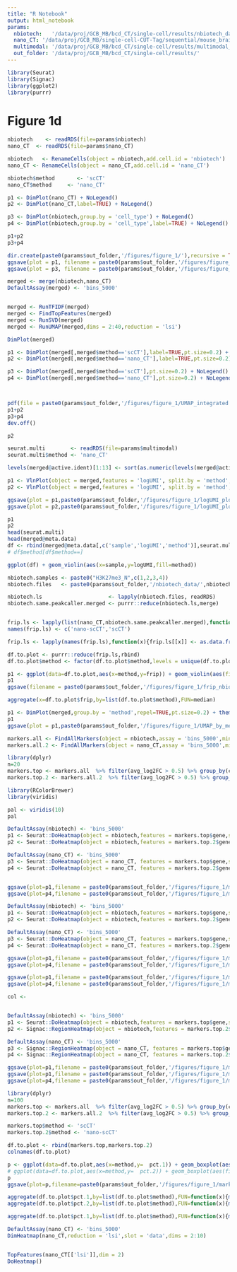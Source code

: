 ```yaml
---
title: "R Notebook"
output: html_notebook
params:
  nbiotech:   '/data/proj/GCB_MB/bcd_CT/single-cell/results/nbiotech_data/data/seurat/H3K27me3_seurat_object.Rds'
  nano_CT: '/data/proj/GCB_MB/single-cell-CUT-Tag/sequential/mouse_brain/results/H3K27me3/clustering/01.clustering.Rds'
  multimodal: '/data/proj/GCB_MB/bcd_CT/single-cell/results/multimodal_data/single_modality/H3K27me3/seurat/peaks/Seurat_object_clustered_renamed.Rds'
  out_folder: '/data/proj/GCB_MB/bcd_CT/single-cell/results/'
---
```


```r
library(Seurat)
library(Signac)
library(ggplot2)
library(purrr)
```

# Figure 1d


```r
nbiotech    <- readRDS(file=params$nbiotech)
nano_CT  <- readRDS(file=params$nano_CT)

nbiotech   <- RenameCells(object = nbiotech,add.cell.id = 'nbiotech')
nano_CT <- RenameCells(object = nano_CT,add.cell.id = 'nano_CT')

nbiotech$method       <- 'scCT'
nano_CT$method     <- 'nano_CT'
```

```r
p1 <- DimPlot(nano_CT) + NoLegend()
p2 <- DimPlot(nano_CT,label=TRUE) + NoLegend()

p3 <- DimPlot(nbiotech,group.by = 'cell_type') + NoLegend()
p4 <- DimPlot(nbiotech,group.by = 'cell_type',label=TRUE) + NoLegend()

p1+p2
p3+p4

dir.create(paste0(params$out_folder,'/figures/figure_1/'),recursive = TRUE)
ggsave(plot = p1, filename = paste0(params$out_folder,'/figures/figure_1/UMAP_seq_Unintegrated.png'),width=4,height=4)
ggsave(plot = p3, filename = paste0(params$out_folder,'/figures/figure_1/UMAP_nbiot_Unintegrated.png'),width=4,height=4)
```


```r
merged <- merge(nbiotech,nano_CT)
DefaultAssay(merged) <- 'bins_5000'


merged <- RunTFIDF(merged)
merged <- FindTopFeatures(merged)
merged <- RunSVD(merged)
merged <- RunUMAP(merged,dims = 2:40,reduction = 'lsi')

DimPlot(merged)
```

```r
p1 <- DimPlot(merged[,merged$method=='scCT'],label=TRUE,pt.size=0.2) + NoLegend()
p2 <- DimPlot(merged[,merged$method=='nano_CT'],label=TRUE,pt.size=0.2) + NoLegend()

p3 <- DimPlot(merged[,merged$method=='scCT'],pt.size=0.2) + NoLegend()
p4 <- DimPlot(merged[,merged$method=='nano_CT'],pt.size=0.2) + NoLegend()



pdf(file = paste0(params$out_folder,'/figures/figure_1/UMAP_integrated.pdf'),width=8,height=4)
p1+p2
p3+p4
dev.off()

p2
```

```r
seurat.multi        <- readRDS(file=params$multimodal)
seurat.multi$method <- 'nano_CT'

levels(merged@active.ident)[1:13] <- sort(as.numeric(levels(merged@active.ident)[1:13]))

p1 <- VlnPlot(object = merged,features = 'logUMI', split.by = 'method',pt.size = 0) + ggtitle("") + xlab("")
p2 <- VlnPlot(object = merged,features = 'logUMI', split.by = 'method',pt.size = 0,group.by = 'method') + ggtitle("") + xlab("")

ggsave(plot = p1,paste0(params$out_folder,'/figures/figure_1/logUMI_plot1.pdf'),width=6,height=3)
ggsave(plot = p2,paste0(params$out_folder,'/figures/figure_1/logUMI_plot2.pdf'),width=3,height=6)

p1
p2
head(seurat.multi)
head(merged@meta.data)
df <- rbind(merged@meta.data[,c('sample','logUMI','method')],seurat.multi@meta.data[,c('sample','logUMI','method')])
# df$method[df$method==]

ggplot(df) + geom_violin(aes(x=sample,y=logUMI,fill=method))
```


```r
nbiotech.samples <- paste0("H3K27me3_N",c(1,2,3,4))
nbiotech.files   <- paste0(params$out_folder,'/nbiotech_data/',nbiotech.samples,'/seurat/bin_5000/Seurat_object.Rds')

nbiotech.ls                     <- lapply(nbiotech.files, readRDS)
nbiotech.same.peakcaller.merged <- purrr::reduce(nbiotech.ls,merge)


frip.ls <- lapply(list(nano_CT,nbiotech.same.peakcaller.merged),function(x){x$peak_ratio_MB})
names(frip.ls) <- c('nano-scCT','scCT')

frip.ls <- lapply(names(frip.ls),function(x){frip.ls[[x]] <- as.data.frame(frip.ls[[x]]); colnames(frip.ls[[x]]) <- 'frip'; frip.ls[[x]]$method <- x; frip.ls[[x]]})

df.to.plot <- purrr::reduce(frip.ls,rbind)
df.to.plot$method <- factor(df.to.plot$method,levels = unique(df.to.plot$method)[2:1])

p1 <- ggplot(data=df.to.plot,aes(x=method,y=frip)) + geom_violin(aes(fill=method)) + theme_bw() + xlab("") + ylab("Fraction of reads in peaks")  + theme(legend.title = element_blank()) + NoLegend()
p1
ggsave(filename = paste0(params$out_folder,'/figures/figure_1/frip_nbiotech_nano_CT.pdf'),width=2,height=2)

aggregate(x=df.to.plot$frip,by=list(df.to.plot$method),FUN=median)
```





```r
p1 <- DimPlot(merged,group.by = 'method',repel=TRUE,pt.size=0.2) + theme(legend.position = 'top') + ggtitle("")
p1
ggsave(plot = p1,paste0(params$out_folder,'/figures/figure_1/UMAP_by_method.pdf'),width=4,height=4)
```


```r
markers.all <- FindAllMarkers(object = nbiotech,assay = 'bins_5000',min.pct = 0.05)
markers.all.2 <- FindAllMarkers(object = nano_CT,assay = 'bins_5000',min.pct = 0.2)

library(dplyr)
n=20
markers.top <- markers.all  %>% filter(avg_log2FC > 0.5) %>% group_by(cluster) %>% top_n(n = n,wt = -p_val_adj) 
markers.top.2 <- markers.all.2  %>% filter(avg_log2FC > 0.5) %>% group_by(cluster) %>% top_n(n = n,wt = -p_val_adj) 
```

```r
library(RColorBrewer)
library(viridis)

pal <- viridis(10)
pal

DefaultAssay(nbiotech) <- 'bins_5000'
p1 <- Seurat::DoHeatmap(object = nbiotech,features = markers.top$gene,slot = 'counts')  + scale_fill_viridis_c()
p2 <- Seurat::DoHeatmap(object = nbiotech,features = markers.top.2$gene,slot = 'counts')  + scale_fill_viridis_c()

DefaultAssay(nano_CT) <- 'bins_5000'
p3 <- Seurat::DoHeatmap(object = nano_CT, features = markers.top$gene,slot = 'counts')  + scale_fill_viridis_c()
p4 <- Seurat::DoHeatmap(object = nano_CT, features = markers.top.2$gene,slot = 'counts')  + scale_fill_viridis_c()


ggsave(plot=p1,filename = paste0(params$out_folder,'/figures/figure_1/markers_heatmap_viridis_1.pdf'),width=8,height=4)
ggsave(plot=p4,filename = paste0(params$out_folder,'/figures/figure_1/markers_heatmap_viridis_2.pdf'),width=12,height=4)
```

```r
DefaultAssay(nbiotech) <- 'bins_5000'
p1 <- Seurat::DoHeatmap(object = nbiotech,features = markers.top$gene,slot = 'counts')#  + scale_fill_viridis_c()
p2 <- Seurat::DoHeatmap(object = nbiotech,features = markers.top.2$gene,slot = 'counts')#  + scale_fill_viridis_c()

DefaultAssay(nano_CT) <- 'bins_5000'
p3 <- Seurat::DoHeatmap(object = nano_CT, features = markers.top$gene,slot = 'counts')#  + scale_fill_viridis_c()
p4 <- Seurat::DoHeatmap(object = nano_CT, features = markers.top.2$gene,slot = 'counts')  #+ scale_fill_viridis_c()

ggsave(plot=p1,filename = paste0(params$out_folder,'/figures/figure_1/markers_heatmap_seurat_1.pdf'),width=8,height=4)
ggsave(plot=p4,filename = paste0(params$out_folder,'/figures/figure_1/markers_heatmap_seurat_2.pdf'),width=12,height=4)

ggsave(plot=p1,filename = paste0(params$out_folder,'/figures/figure_1/markers_heatmap_seurat_1.png'),width=8,height=4)
ggsave(plot=p4,filename = paste0(params$out_folder,'/figures/figure_1/markers_heatmap_seurat_2.png'),width=12,height=4)

```

```r
col <-


DefaultAssay(nbiotech) <- 'bins_5000'
p1 <- Seurat::DoHeatmap(object = nbiotech,features = markers.top$gene,slot = 'counts') + scale_fill_gradient2(low='blue',mid='white',high='red',midpoint = 3,)#  + scale_fill_viridis_c()
p2 <- Signac::RegionHeatmap(object = nbiotech,features = markers.top.2$gene,slot = 'counts')#  + scale_fill_viridis_c()

DefaultAssay(nano_CT) <- 'bins_5000'
p3 <- Signac::RegionHeatmap(object = nano_CT, features = markers.top$gene,slot = 'counts')#  + scale_fill_viridis_c()
p4 <- Signac::RegionHeatmap(object = nano_CT, features = markers.top.2$gene,slot = 'counts')  #+ scale_fill_viridis_c()

ggsave(plot=p1,filename = paste0(params$out_folder,'/figures/figure_1/markers_heatmap_custom_1.pdf'),width=8,height=4)
ggsave(plot=p1,filename = paste0(params$out_folder,'/figures/figure_1/markers_heatmap_custom_1.png'),width=8,height=4)
ggsave(plot=p4,filename = paste0(params$out_folder,'/figures/figure_1/markers_heatmap_custom_2.pdf'),width=12,height=4)

```


```r
library(dplyr)
n=100
markers.top <- markers.all  %>% filter(avg_log2FC > 0.5) %>% group_by(cluster) %>% top_n(n = n,wt = -p_val_adj) 
markers.top.2 <- markers.all.2  %>% filter(avg_log2FC > 0.5) %>% group_by(cluster) %>% top_n(n = n,wt = -p_val_adj) 

markers.top$method <- 'scCT'
markers.top.2$method <- 'nano-scCT'

df.to.plot <- rbind(markers.top,markers.top.2)
colnames(df.to.plot)

p <- ggplot(data=df.to.plot,aes(x=method,y=  pct.1)) + geom_boxplot(aes(fill=method),outlier.shape=NA) + theme_bw() + coord_cartesian(ylim=c(0,0.5)) + ylab("Percentage of cells with signal") + xlab("") + NoLegend()
# ggplot(data=df.to.plot,aes(x=method,y=  pct.2)) + geom_boxplot(aes(fill=method),outlier.shape=NA) + theme_bw() + coord_cartesian(ylim=c(0,0.5)) + ylab("Percentage of cells with signal") + xlab("")
p
ggsave(plot=p,filename=paste0(params$out_folder,'/figures/figure_1/markers_dropout_percentage.pdf'),width=2,height=2) 

aggregate(df.to.plot$pct.1,by=list(df.to.plot$method),FUN=function(x){median(x)})
aggregate(df.to.plot$pct.2,by=list(df.to.plot$method),FUN=function(x){median(x)})

aggregate(df.to.plot$pct.1,by=list(df.to.plot$method),FUN=function(x){median(x)})$x / aggregate(df.to.plot$pct.2,by=list(df.to.plot$method),FUN=function(x){median(x)})$x
```



```r
DefaultAssay(nano_CT) <- 'bins_5000'
DimHeatmap(nano_CT,reduction = 'lsi',slot = 'data',dims = 2:10)


TopFeatures(nano_CT[['lsi']],dim = 2)
DoHeatmap()
```










